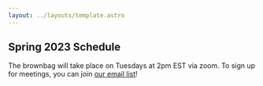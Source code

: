 ```yaml
---
layout: ../layouts/template.astro
---
```


## Spring 2023 Schedule

The brownbag will take place on Tuesdays at 2pm EST via zoom. To sign up for meetings, you can join <a class='text-alice-500 underline' href="http://eepurl.com/idlgwP">our email list</a>! 

<WorkshopItem
  day = "2023-01-01"
  paper = "The Dynamic Allocation of Public Housing: Policy and Spillovers"
  paper_href = "https://kwokhao.io/papers/btoPaper-IO.pdf"
  presenter = "Kwok-Hao Lee"
  presenter_href = "https://kwokhao.io"
  coauthors = "Coauthored with <a class='text-alice-500 underline' href='https://aferdowsian.github.io/'>Andrew Ferdowsian</a> and <a class='text-alice-500 underline' href='https://lutheryap.github.io/'>Luther Yap</a>."
/>

<WorkshopItem
  day = "2023-01-01"
  paper = "The Emergence of Exclusionary Zoning Across American Cities"
  paper_href = "https://www.tom-cui.com/assets/pdfs/LotsEZ_Latest.pdf"
  presenter = "Tom Cui"
  presenter_href = "https://www.tom-cui.com"
/>

<WorkshopItem
  day = "2023-01-01"
  paper = "Urban Policy and Spatial Exposure to Environmental Risk"
  paper_href = "https://www.aospital.com/uploads/ospital_jmp.pdf"
  presenter = "Augusto Ospital"
  presenter_href = "https://www.aospital.com"
  coauthors = "Coauthored with ."
/>

<WorkshopItem
  day = "2023-01-01"
  paper = "The Effect of Short-Term Rentals on Local Consumption Amenities: Evidence from Madrid"
  paper_href = "https://papers.ssrn.com/sol3/papers.cfm?abstract_id=4000918"
  presenter = "Alberto Hidalgo"
  presenter_href = "https://www.albertohidalgo.org"
  coauthors = "Coauthored with <a class='text-alice-500 underline' href='https://riccaboni.weebly.com'>Massimo Riccaboni</a> and Francisco J. Velázques."
/>

<WorkshopItem
  day = "2023-01-01"
  paper = "The Changing Geography of American Poverty"
  presenter = "Michael Neubauer"
/>

<WorkshopItem
  day = "2023-01-01"
  paper = "On the other side of the creek: The persistence and evolution of colonial ethno-racial segregation"
  presenter = "Guillermo Woo-Mora"
  presenter_href = "https://woomora.github.io"
/>

<WorkshopItem
  day = "2023-01-01"
  paper = "Land Use Reform, Housing Markets, and Segregation: Evidence from Houston's 1998 Subdivision Reform"
  presenter = "Raheem Chaudhry"
  presenter_href = "https://raheemchaudhry.com"
/>

<WorkshopItem
  day = "2023-01-01"
  paper = "Cities, Amenities, and Spatial Equilibrium"
  presenter = "Matthew Easton"
  presenter_href = "https://www.matthew-easton.com"
/>

<WorkshopItem
  day = "2023-01-01"
  paper = "Touristification and incumbent residents: evidence from personal income tax records"
  presenter = "Jorge Ferreira"
/>

<WorkshopItem
  day = "2023-01-01"
  paper = "The (Express)Way to Segregation: Evidence from Chicago"
  presenter = "Sara Bagagli"
  presenter_href = "https://sarabagagli.github.io"
/>

<WorkshopItem
  day = "2023-01-01"
  paper = "Estimating demand for bike-shares with stockouts"
  paper_href = "https://drive.google.com/file/d/1nF33SvVhswqZ2oXBW_OrFSa0oKDo2rIP/view"
  presenter = "Natalie Yang"
  presenter_href = "https://sites.google.com/view/natalieyang/home"
/>

<WorkshopItem
  day = "2023-01-01"
  paper = "An equilibrium model of city with traffic-induced air pollution dispersion"
  paper_href = "https://papers.ssrn.com/sol3/papers.cfm?abstract_id=4287444"
  presenter = "Mohamed Bahlali"
  coauthors = "Coauthored with Quentin Petit."
/>

<WorkshopItem
  day = "2023-01-01"
  paper = "The Effects of Highways on Job Access, Segregation, and Intergenerational Mobility: Evidence from Historical Administrative Data"
  presenter = "Laura Weiwu"
/>

<WorkshopItem
  day = "2023-01-01"
  paper = "A Unified Framework for Dynamic Treatment Effect Estimation in Interactive Fixed Effect Models"
  paper_href = "https://drive.google.com/file/d/1bJ6uGWGwvxR5B_XfgMZuXavrx30MZf6y/view"
  presenter = "Kyle Butts"
  presenter_href = "https://kylebutts.com"
  coauthors = "Coauthored with <a class='text-alice-500 underline' href='https://sites.google.com/msu.edu/nicholasbrown'>Nicholas Brown</a>."
/>

<WorkshopItem
  day = "2023-01-01"
  paper = "The Unintended Effect of Transfers on Intimate Partner Violence: Lessons from Housing Lotteries in Argentina"
  presenter = "Bruno Cardinale Lagomarsino"
  presenter_href = "https://watson.brown.edu/gpd/portfolio/bruno-cardinale-lagomarsino/"
  coauthors = "Coauthored with Martín A. Rossi."
/>
